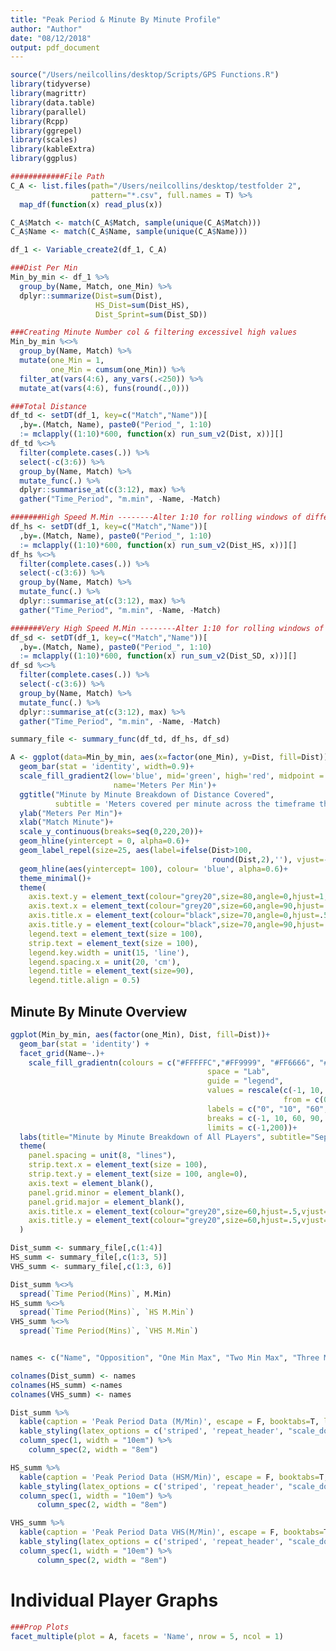 ```yaml
---
title: "Peak Period & Minute By Minute Profile"
author: "Author"
date: "08/12/2018"
output: pdf_document
---
```


```r
source("/Users/neilcollins/desktop/Scripts/GPS Functions.R")
library(tidyverse)
library(magrittr)
library(data.table)
library(parallel)
library(Rcpp)
library(ggrepel)
library(scales)
library(kableExtra)
library(ggplus)

############File Path
C_A <- list.files(path="/Users/neilcollins/desktop/testfolder 2", 
                  pattern="*.csv", full.names = T) %>%
  map_df(function(x) read_plus(x))

C_A$Match <- match(C_A$Match, sample(unique(C_A$Match)))
C_A$Name <- match(C_A$Name, sample(unique(C_A$Name)))

df_1 <- Variable_create2(df_1, C_A)

###Dist Per Min
Min_by_min <- df_1 %>% 
  group_by(Name, Match, one_Min) %>%
  dplyr::summarize(Dist=sum(Dist),
                   HS_Dist=sum(Dist_HS),
                   Dist_Sprint=sum(Dist_SD))

###Creating Minute Number col & filtering excessivel high values
Min_by_min %<>%
  group_by(Name, Match) %>%
  mutate(one_Min = 1,
         one_Min = cumsum(one_Min)) %>%
  filter_at(vars(4:6), any_vars(.<250)) %>%
  mutate_at(vars(4:6), funs(round(.,0)))

###Total Distance
df_td <- setDT(df_1, key=c("Match","Name"))[
  ,by=.(Match, Name), paste0("Period_", 1:10)
  := mclapply((1:10)*600, function(x) run_sum_v2(Dist, x))][]
df_td %<>%
  filter(complete.cases(.)) %>%
  select(-c(3:6)) %>%
  group_by(Name, Match) %>%
  mutate_func(.) %>% 
  dplyr::summarise_at(c(3:12), max) %>%
  gather("Time_Period", "m.min", -Name, -Match)

#######High Speed M.Min --------Alter 1:10 for rolling windows of difference lengths
df_hs <- setDT(df_1, key=c("Match","Name"))[
  ,by=.(Match, Name), paste0("Period_", 1:10)
  := mclapply((1:10)*600, function(x) run_sum_v2(Dist_HS, x))][]
df_hs %<>%
  filter(complete.cases(.)) %>%
  select(-c(3:6)) %>%
  group_by(Name, Match) %>%
  mutate_func(.) %>% 
  dplyr::summarise_at(c(3:12), max) %>%
  gather("Time_Period", "m.min", -Name, -Match)

#######Very High Speed M.Min --------Alter 1:10 for rolling windows of difference lengths
df_sd <- setDT(df_1, key=c("Match","Name"))[
  ,by=.(Match, Name), paste0("Period_", 1:10)
  := mclapply((1:10)*600, function(x) run_sum_v2(Dist_SD, x))][]
df_sd %<>%
  filter(complete.cases(.)) %>%
  select(-c(3:6)) %>%
  group_by(Name, Match) %>%
  mutate_func(.) %>% 
  dplyr::summarise_at(c(3:12), max) %>%
  gather("Time_Period", "m.min", -Name, -Match)

summary_file <- summary_func(df_td, df_hs, df_sd)

A <- ggplot(data=Min_by_min, aes(x=factor(one_Min), y=Dist, fill=Dist))+
  geom_bar(stat = 'identity', width=0.9)+
  scale_fill_gradient2(low='blue', mid='green', high='red', midpoint = 100,
                       name='Meters Per Min')+
  ggtitle("Minute by Minute Breakdown of Distance Covered",
          subtitle = 'Meters covered per minute across the timeframe the GPS units recorded data')+
  ylab("Meters Per Min")+
  xlab("Match Minute")+
  scale_y_continuous(breaks=seq(0,220,20))+
  geom_hline(yintercept = 0, alpha=0.6)+
  geom_label_repel(size=25, aes(label=ifelse(Dist>100, 
                                             round(Dist,2),''), vjust=-5), label.size = NA) +
  geom_hline(aes(yintercept= 100), colour= 'blue', alpha=0.6)+
  theme_minimal()+
  theme(
    axis.text.y = element_text(colour="grey20",size=80,angle=0,hjust=1,vjust=0,face="plain"),  
    axis.text.x = element_text(colour="grey20",size=60,angle=90,hjust=.5,vjust=.5,face="plain"),
    axis.title.x = element_text(colour="black",size=70,angle=0,hjust=.5,vjust=0,face="plain"),
    axis.title.y = element_text(colour="black",size=70,angle=90,hjust=.5,vjust=.5,face="plain"),
    legend.text = element_text(size = 100),
    strip.text = element_text(size = 100),
    legend.key.width = unit(15, 'line'),
    legend.spacing.x = unit(20, 'cm'),
    legend.title = element_text(size=90),
    legend.title.align = 0.5) 

```
## Minute By Minute Overview

```r
ggplot(Min_by_min, aes(factor(one_Min), Dist, fill=Dist))+
  geom_bar(stat = 'identity') +
  facet_grid(Name~.)+
    scale_fill_gradientn(colours = c("#FFFFFC","#FF9999", "#FF6666", "#FF7F50","#990000", "#800000"),
                                            space = "Lab",
                                            guide = "legend",
                                            values = rescale(c(-1, 10, 60, 90, 120, 180),
                                                             from = c(0, 180)),
                                            labels = c("0", "10", "60", "90", "120", "180"),
                                            breaks = c(-1, 10, 60, 90, 120, 180),
                                            limits = c(-1,200))+
  labs(title="Minute by Minute Breakdown of All PLayers", subtitle="Separated By Quarters", x="Match Minute", y="Player Name")+
  theme(
    panel.spacing = unit(8, "lines"),
    strip.text.x = element_text(size = 100),
    strip.text.y = element_text(size = 100, angle=0),
    axis.text = element_blank(),
    panel.grid.minor = element_blank(),
    panel.grid.major = element_blank(),
    axis.title.x = element_text(colour="grey20",size=60,hjust=.5,vjust=.5,face="plain"),
    axis.title.y = element_text(colour="grey20",size=60,hjust=.5,vjust=.5,face="plain")
  )


```

\pagebreak

```r

Dist_summ <- summary_file[,c(1:4)]
HS_summ <- summary_file[,c(1:3, 5)]
VHS_summ <- summary_file[,c(1:3, 6)]

Dist_summ %<>%
  spread(`Time Period(Mins)`, M.Min)
HS_summ %<>%
  spread(`Time Period(Mins)`, `HS M.Min`)
VHS_summ %<>%
  spread(`Time Period(Mins)`, `VHS M.Min`)


names <- c("Name", "Opposition", "One Min Max", "Two Min Max", "Three Min Max", "Four Min Max", "Five Min Max","Six Min Max","Seven Min Max", "Eight Min Max","Nine Min Max", "Ten Min Max")

colnames(Dist_summ) <- names
colnames(HS_summ) <-names
colnames(VHS_summ) <- names

Dist_summ %>%
  kable(caption = 'Peak Period Data (M/Min)', escape = F, booktabs=T, linesep="  ") %>%
  kable_styling(latex_options = c('striped', 'repeat_header', "scale_down"), full_width = T) %>%
  column_spec(1, width = "10em") %>%
    column_spec(2, width = "8em")
```
\clearpage

```r
HS_summ %>%
  kable(caption = 'Peak Period Data (HSM/Min)', escape = F, booktabs=T, linesep="  ") %>%
  kable_styling(latex_options = c('striped', 'repeat_header', "scale_down"), full_width = T) %>%
  column_spec(1, width = "10em") %>%
      column_spec(2, width = "8em")
```
\clearpage

```r
VHS_summ %>%
  kable(caption = 'Peak Period Data VHS(M/Min)', escape = F, booktabs=T, linesep="  ") %>%
  kable_styling(latex_options = c('striped', 'repeat_header', "scale_down"), full_width = T) %>%
  column_spec(1, width = "10em") %>%
      column_spec(2, width = "8em")

```

\clearpage

# Individual Player Graphs
```r
###Prop Plots
facet_multiple(plot = A, facets = 'Name', nrow = 5, ncol = 1)


```


